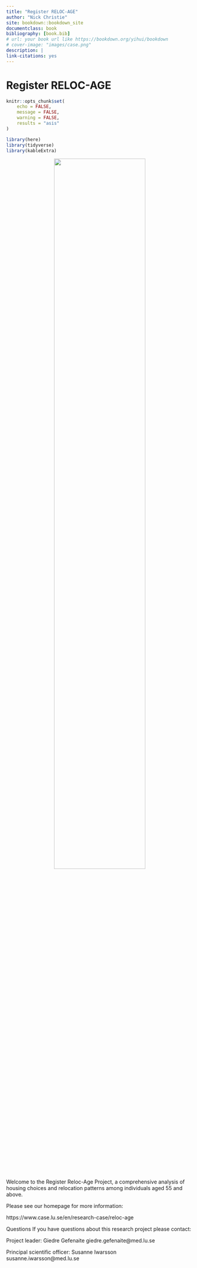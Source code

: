 ```yaml
--- 
title: "Register RELOC-AGE"
author: "Nick Christie"
site: bookdown::bookdown_site
documentclass: book
bibliography: [book.bib]
# url: your book url like https://bookdown.org/yihui/bookdown
# cover-image: "images/case.png"
description: |
link-citations: yes
---
```


# Register RELOC-AGE


```r
knitr::opts_chunk$set(
	echo = FALSE,
	message = FALSE,
	warning = FALSE,
	results = "asis"
)
```

```r
library(here)
library(tidyverse)
library(kableExtra)
```


<center>

![](images/case.png){width=70%}

</center>




Welcome to the Register Reloc-Age Project, a comprehensive analysis of housing choices and relocation patterns among individuals aged 55 and above.

Please see our homepage for more information:

https://www.case.lu.se/en/research-case/reloc-age

Questions
If you have questions about this research project please contact:

Project leader:
Giedre Gefenaite
giedre.gefenaite@med.lu.se

Principal scientific officer:
Susanne Iwarsson    
susanne.iwarsson@med.lu.se



<script>
    document.addEventListener("DOMContentLoaded", function() {
        var footer = document.querySelector(".book-footer");
        if (footer) {
            footer.remove();  // Removes the footer element entirely from the DOM
        }
    });
</script>
